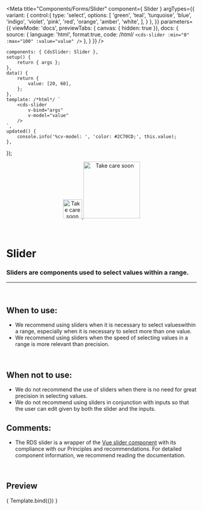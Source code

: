 
<Meta
	title="Components/Forms/Slider"
	component={ Slider }
		argTypes={{
		variant: {
			control:{
				type: 'select',
				options: [
					'green',
					'teal',
					'turquoise',
					'blue',
					'indigo',
					'violet',
					'pink',
					'red',
					'orange',
					'amber',
					'white',
				],
			}
		},
	}}
	parameters={{
		viewMode: 'docs',
		previewTabs: { canvas: { hidden: true }},
		docs: {
			source: {
				language: 'html',
				format:true,
				code: /*html*/ 
`<cds-slider
	:min="0"
	:max="100"
	:value="value"
/>`
			},
		}
	}}
/>

	components: { CdsSlider: Slider },
	setup() {
		return { args };
	},
	data() {
		return {
			value: [20, 60],
		};
	},
	template: /*html*/ `
		<cds-slider
			v-bind="args"
			v-model="value"
		/>
	`,
	updated() {
		console.info('%cv-model: ', 'color: #2C70CD;', this.value);
	},
});

<div align="center" style={{display: 'flex'}}>
    <a href="https://rahulaher.netlify.app">
        <img src="https://rahulaher.netlify.app/img/logo/glyph-black-colored.svg" alt="Take care soon" width="50" />
        <img src="https://rahulaher.netlify.app/img/logo/word-black-colored.svg" alt="Take care soon" width="150" />
    </a>
</div>

<br />
<br />

# Slider

### Sliders are components used to select values ​​within a range.
---
<br />

## When to use:
- We recommend using sliders when it is necessary to select values ​​within a range,
especially when it is necessary to select more than one value.
- We recommend using sliders when the speed of selecting values ​​in a range is
more relevant than precision.

<br />

## When not to use:
- We do not recommend the use of sliders when there is no need for great precision in selecting values.
- We do not recommend using sliders in conjunction with inputs so that the user can edit
given by both the slider and the inputs.

## Comments:
- The RDS slider is a wrapper of the <a target="_blank" href="https://nightcatsama.github.io/vue-slider-component/#/">Vue slider component</a>
with its compliance with our Principles and recommendations. For detailed component information, we recommend
reading the documentation.

<br />

## Preview

<Canvas>
	<Story
		name="Slider"
		args={{
			min: 0,
			max: 100,
		}}
	>
		{ Template.bind({}) }
	</Story>
</Canvas>

<ArgsTable story="Slider" />